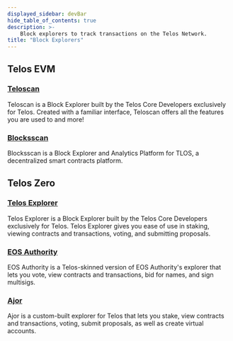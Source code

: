 ---
displayed_sidebar: devBar
hide_table_of_contents: true
description: >-
    Block explorers to track transactions on the Telos Network.
title: "Block Explorers"
---

## Telos EVM

### [Teloscan](https://www.teloscan.io/)

Teloscan is a Block Explorer built by the Telos Core Developers exclusively for Telos. Created with a familiar interface, Teloscan offers all the features you are used to and more!

### [Blocksscan](https://telos.blocksscan.io/)

Blocksscan is a Block Explorer and Analytics Platform for TLOS, a decentralized smart contracts platform.

## Telos Zero

### [Telos Explorer](https://explorer.telos.net/network)

Telos Explorer is a Block Explorer built by the Telos Core Developers exclusively for Telos. Telos Explorer gives you ease of use in staking, viewing contracts and transactions, voting, and submitting proposals.

### [EOS Authority](https://eosauthority.com/?network=telos)

EOS Authority is a Telos-skinned version of EOS Authority's explorer that lets you vote, view contracts and transactions, bid for names, and sign multisigs. 

### [Ajor](https://ajor.io/)

Ajor is a custom-built explorer for Telos that lets you stake, view contracts and transactions, voting, submit proposals, as well as create virtual accounts.
